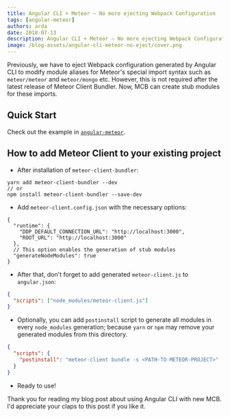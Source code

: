 ```yaml
---
title: Angular CLI + Meteor — No more ejecting Webpack Configuration
tags: [angular-meteor]
authors: arda
date: 2018-07-13
description: Angular CLI + Meteor — No more ejecting Webpack Configuration
image: /blog-assets/angular-cli-meteor-no-eject/cover.png
---
```


<Article />

Previously, we have to eject Webpack configuration generated by Angular CLI to modify module aliases for Meteor's special import syntax such as `meteor/meteor` and `meteor/mongo` etc.
However, this is not required after the latest release of Meteor Client Bundler. Now, MCB can create stub modules for these imports.

## Quick Start

Check out the example in [`angular-meteor`](https://github.com/Urigo/angular-meteor/tree/master/examples/AngularCLI).

## How to add Meteor Client to your existing project

- After installation of `meteor-client-bundler`:

```
yarn add meteor-client-bundler --dev
// or
npm install meteor-client-bundler --save-dev
```

- Add `meteor-client.config.json` with the necessary options:

```jsonc filename="meteor-client.config.json"
{
  "runtime": {
    "DDP_DEFAULT_CONNECTION_URL": "http://localhost:3000",
    "ROOT_URL": "http://localhost:3000"
  },
  // This option enables the generation of stub modules
  "generateNodeModules": true
}
```

- After that, don't forget to add generated `meteor-client.js` to `angular.json`:

```json
{
  "scripts": ["node_modules/meteor-client.js"]
}
```

- Optionally, you can add `postinstall` script to generate all modules in every `node_modules` generation; because `yarn` or `npm` may remove your generated modules from this directory.

```json filename="package.json"
{
  "scripts": {
    "postinstall": "meteor-client bundle -s <PATH-TO-METEOR-PROJECT>"
  }
}
```

- Ready to use!

Thank you for reading my blog post about using Angular CLI with new MCB. I'd appreciate your claps to this post if you like it.
